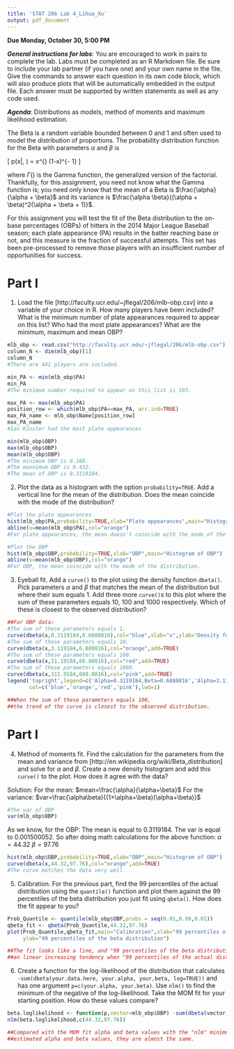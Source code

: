 ```yaml
---
title: 'STAT 206 Lab 4_Lihua_Xu'
output: pdf_document
---
```


**Due Monday, October 30, 5:00 PM**

***General instructions for labs***: You are encouraged to work in pairs to complete the lab.  Labs must be completed as an R Markdown file.  Be sure to include your lab partner (if you have one) and your own name in the file.  Give the commands to answer each question in its own code block, which will also produce plots that will be automatically embedded in the output file. Each answer must be supported by written statements as well as any code used. 

***Agenda***: Distributions as models, method of moments and maximum likelihood estimation.

The Beta is a random variable bounded between 0 and 1 and often used to model the distribution of proportions. The probability distribution function for the Beta with parameters $\alpha$ and $\beta$ is 

\[ p(x|\alpha, \beta) = \frac{\Gamma (\alpha + \beta)}{\Gamma (\alpha) + \Gamma(\beta)} x^{\alpha-1} (1-x)^{\beta - 1} \]

where $\Gamma()$ is the Gamma function, the generalized version of the factorial. Thankfully, for this assignment, you need not know what the Gamma function is; you need only know that the mean of a Beta is $\frac{\alpha}{\alpha + \beta}$ and its variance is $\frac{\alpha \beta}{(\alpha + \beta)^2(\alpha + \beta + 1)}$.

For this assignment you will test the fit of the Beta distribution to the on-base percentages (OBPs) of hitters in the 2014 Major League Baseball season; each plate appearance (PA) results in the batter reaching base or not, and this measure is the fraction of successful attempts. This set has been pre-processed to remove those players with an insufficient number of opportunities for success.

Part I
==========

1. Load the file [http://faculty.ucr.edu/~jflegal/206/mlb-obp.csv] into a variable of your choice in R. How many players have been included? What is the minimum number of plate appearances required to appear on this list? Who had the most plate appearances? What are the minimum, maximum and mean OBP?

```r
mlb_obp <- read.csv("http://faculty.ucr.edu/~jflegal/206/mlb-obp.csv")
column_N <- dim(mlb_obp)[1]
column_N
#There are 441 players are included.

min_PA <- min(mlb_obp$PA)
min_PA
#The minimum number required to appear on this list is 103.

max_PA <- max(mlb_obp$PA)
position_row <- which(mlb_obp$PA==max_PA, arr.ind=TRUE)
max_PA_name <- mlb_obp$Name[position_row]
max_PA_name
#Ian Kinsler had the most plate appearances

min(mlb_obp$OBP)
max(mlb_obp$OBP)
mean(mlb_obp$OBP)
#The minimum OBP is 0.168.
#The maxnimum OBP is 0.432.
#The mean of OBP is 0.3119184.
```

2. Plot the data as a histogram with the option `probability=TRUE`. Add a vertical line for the mean of the distribution. Does the mean coincide with the mode of the distribution?

```r
#Plot the plate appearances
hist(mlb_obp$PA,probability=TRUE,xlab="Plate appearances",main="Histogram of plate appearances")
abline(v=mean(mlb_obp$PA),col="orange")
#For plate appearances, the mean doesn't coincide with the mode of the distribution .

#Plot the OBP
hist(mlb_obp$OBP,probability=TRUE,xlab="OBP",main="Histogram of OBP")
abline(v=mean(mlb_obp$OBP),col="orange")
#For OBP, the mean coincide with the mode of the distribution.
```

3. Eyeball fit. Add a `curve()` to the plot using the density function `dbeta()`. Pick parameters $\alpha$ and $\beta$ that matches the mean of the distribution but where their sum equals 1. Add three more `curve()`s to this plot where the sum of these parameters equals 10, 100 and 1000 respectively. Which of these is closest to the observed distribution?

```r
##For OBP data:
#The sum of these parameters equals 1.
curve(dbeta(x,0.3119184,0.6880816),col="blue",xlab="x",ylab="Density function",ylim=c(0,30))
#The sum of these parameters equals 10.
curve(dbeta(x,3.119184,6.880816),col="orange",add=TRUE)
#The sum of these parameters equals 100.
curve(dbeta(x,31.19184,68.80816),col="red",add=TRUE) 
#The sum of these parameters equals 1000.
curve(dbeta(x,311.9184,688.0816),col="pink",add=TRUE)
legend('topright',legend=c('Alpha=0.3119184,Beta=0.6880816','Alpha=3.119184,Beta=6.880816','Alpha=31.19184,Beta=68.80816','Alpha=311.9184,Beta=688.0816'),
       col=c('blue','orange','red','pink'),lwd=1)

##When the sum of these parameters equals 100, 
##the trend of the curve is closest to the observed distribution.
```

Part I
==========

4. Method of moments fit. Find the calculation for the parameters from the mean and variance from [http://en.wikipedia.org/wiki/Beta_distribution]
and solve for $\alpha$ and $\beta$. Create a new density histogram and add this `curve()` to the plot. How does it agree with the data?

Solution:
For the mean:
$mean=\frac{\alpha}{\alpha+\beta}$
For the variance:
$var=\frac{\alpha\beta}{(1+\alpha+\beta)(\alpha+\beta)}$

```r
#The var of OBP
var(mlb_obp$OBP)
```

As we know, for the OBP: 
The mean is equal to 0.3119184.
The var is equal to 0.001500052.
So after doing math calculations for the above function:
$\alpha=44.32$
$\beta=97.76$

```r
hist(mlb_obp$OBP,probability=TRUE,xlab="OBP",main="Histogram of OBP")
curve(dbeta(x,44.32,97.76),col="orange",add=TRUE)
#The curve matches the data very well.
```

5. Calibration. For the previous part, find the 99 percentiles of the actual distribution using the `quantile()` function and plot them against the 99 percentiles of the beta distribution you just fit using `qbeta()`. How does the fit appear to you?

```r
Prob_Quantile <- quantile(mlb_obp$OBP,probs = seq(0.01,0.99,0.01))
qbeta_fit <- qbeta(Prob_Quantile,44.32,97.76)
plot(Prob_Quantile,qbeta_fit,main="Calibration",xlab="99 percentiles of the actual distribution",
     ylab="99 percentiles of the beta distribution")

##The fit looks like a line, and "99 percentiles of the beta distribution" is in 
##an linear increasing tendency when "99 percentiles of the actual distribution" is increasing.
```

6. Create a function for the log-likelihood of the distribution that calculates `-sum(dbeta(your.data.here, your.alpha, your.beta, log=TRUE))` and has one argument `p=c(your.alpha, your.beta)`. Use `nlm()` to find the minimum of the negative of the log-likelihood. Take the MOM fit for your starting position. How do these values compare?

```r
beta.loglikelihood <- function(p,vector=mlb_obp$OBP) -sum(dbeta(vector, p[1], p[2], log=TRUE))
nlm(beta.loglikelihood,c(44.32,97.76))

##Compared with the MOM fit alpha and beta values with the "nlm" minimum 
##estimated alpha and beta values, they are almost the same.
```

